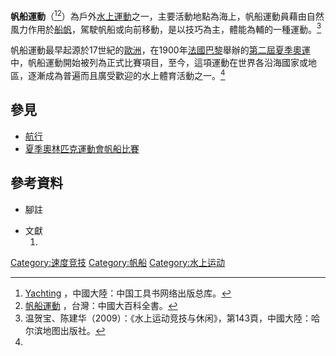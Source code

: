 {{Infobox sport
| image=J-24 yacht racing, Sydney Harbour.jpg
| imagesize=300px
| caption= 一場位於[[澳洲|澳洲]][[雪梨港|雪梨港]]內舉辦的帆船比賽
| union=[[國際帆船總會|國際帆船總會]] 
| nickname=Sailing/Yachting
| first= 17世紀
| registered=
| clubs=
| contact= 不接觸
| Squad= 
| mgender= 
| category=室外運動
| ball=
| olympic=1900－至今
}}

'''帆船運動'''（{{lang-en|'''Sailing'''、'''Yachting'''}}<ref>[http://gongjushu.cnki.net/refbook/BasicSearch.aspx Yachting] {{Wayback|url=http://gongjushu.cnki.net/refbook/BasicSearch.aspx |date=20100106165116 }}，中國大陸：中国工具书网络出版总库。</ref><ref>[http://140.128.103.128/web/Content.asp?ID=3779 帆船運動] {{Wayback|url=http://140.128.103.128/web/Content.asp?ID=3779 |date=20201221012357 }}，台灣：中國大百科全書。</ref>）為戶外[[水類運動|水上運動]]之一，主要活動地點為海上，帆船運動員藉由自然風力作用於[[帆|船帆]]，駕駛帆船或{{link-en|帆艇|Sailboat}}向前移動，是以技巧為主，體能為輔的一種運動。<ref name = First>温贺宝、陈建华（2009）：《水上运动竞技与休闲》，第143頁，中國大陸：哈尔滨地图出版社。</ref>

帆船運動最早起源於17世紀的[[歐洲|歐洲]]，在1900年[[法國|法國]][[巴黎|巴黎]]舉辦的[[1900年夏季奧林匹克運動會|第二屆夏季奧運]]中，帆船運動開始被列為正式比賽項目，至今，這項運動在世界各沿海國家或地區，逐漸成為普遍而且廣受歡迎的水上體育活動之一。<ref name = First/>

== 參見 ==
*[[航行|航行]]
*[[夏季奧林匹克運動會帆船比賽|夏季奧林匹克運動會帆船比賽]]

== 參考資料 ==
*腳註
<div class="references-small">
{{reflist|2}}
</div>

*文獻
*#{{Cite book | author = 温贺宝、陈建华 | title =《水上运动竞技与休闲》| location = 中國大陸 | publisher = 哈尔滨地图出版社 | date = 2009年5月 | pages =   |ISBN = 978-7-5465-0049-2 | accessdate = 2014年6月19日 | url =  | language= zh-cn | quote =  }}

{{奧運會比賽項目|state = collapsed}}
{{帆船運動|state = collapsed}}

[[Category:速度竞技|Category:速度竞技]]
[[Category:帆船|Category:帆船]]
[[Category:水上运动|Category:水上运动]]